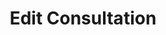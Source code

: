 ---
title: 'Edit Consultation'
openapi: 'POST /consultation/edit/{company_slug}/{consultation_id}/'
'og:sitename': 'Hierarch.io - Help Center'
'og:title': 'Edit Consultation | Hierarch.io Help Center'
'og:logo': '/logo/logo-text-dark.png'
'og:image': '/images/help-center-banner.png'
'twitter:title': 'Edit Consultation | Hierarch.io Help Center'
'twitter:image': '/images/help-center-banner.png'
---